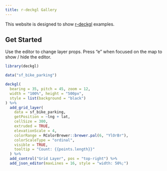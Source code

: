 ```yaml
---
title: r-deckgl Gallery
---
```


This website is designed to show [r-deckgl](https://github.com/crazycapivara/deckgl) examples.

## Get Started

Use the editor to change layer props. Press "e" when focused on the map to show / hide the editor.

```r
library(deckgl)

data("sf_bike_parking")

deckgl(
  bearing = 35, pitch = 45, zoom = 12,
  width = "100%", height = "500px",
  style = list(background = "black")
) %>%
  add_grid_layer(
    data = sf_bike_parking,
    getPosition = ~lng + lat,
    cellSize = 300,
    extruded = TRUE,
    elevationScale = 4,
    colorRange = RColorBrewer::brewer.pal(6, "YlOrBr"),
    colorScaleType = "ordinal",
    visible = TRUE,
    tooltip = "Count: {{points.length}}"
  ) %>%
  add_control("Grid Layer", pos = "top-right") %>%
  add_json_editor(maxLines = 16, style = "width: 50%;")
```

